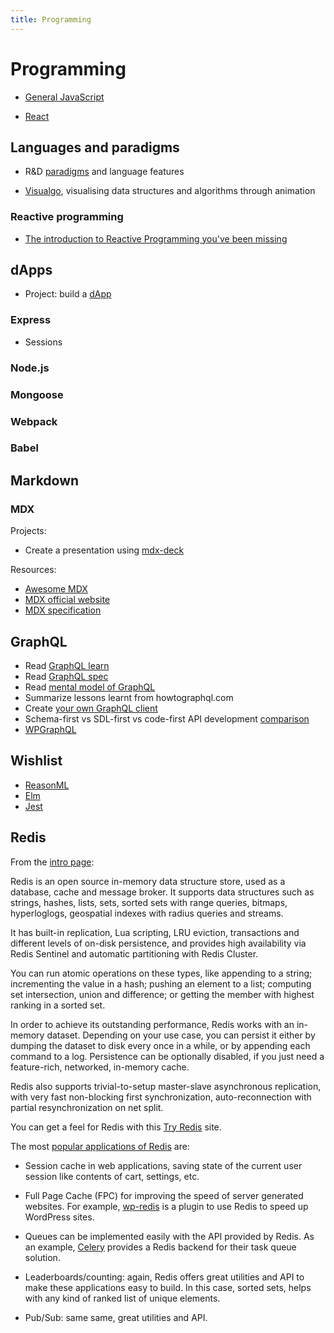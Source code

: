 ```yaml
---
title: Programming
---
```


# Programming

- [General JavaScript](/programming/general-javascript)

- [React](/programming/react)

## Languages and paradigms

- R&D [paradigms](https://en.wikipedia.org/wiki/Programming_paradigm) and
  language features

- [Visualgo](https://visualgo.net/en), visualising data structures and
  algorithms through animation

### Reactive programming

- [The introduction to Reactive Programming you've been
  missing](https://gist.github.com/staltz/868e7e9bc2a7b8c1f754)

## dApps

- Project: build a [dApp](https://app.co)

### Express

- Sessions

### Node.js

### Mongoose

### Webpack

### Babel

## Markdown

### MDX

Projects:

- Create a presentation using [mdx-deck](https://github.com/jxnblk/mdx-deck)

Resources:

- [Awesome MDX](https://github.com/transitive-bullshit/awesome-mdx)
- [MDX official website](https://mdxjs.com/)
- [MDX specification](https://github.com/mdx-js/specification)

## GraphQL

- Read [GraphQL learn](https://graphql.org/learn/)
- Read [GraphQL spec](https://facebook.github.io/graphql/draft)
- Read [mental model of
  GraphQL](https://blog.apollographql.com/the-concepts-of-graphql-bc68bd819be3)
- Summarize lessons learnt from howtographql.com
- Create [your own GraphQL
  client](https://medium.com/walmartlabs/writing-a-graphql-client-in-vanilla-js-d2a09aee7c6c)
- Schema-first vs SDL-first vs code-first API development
  [comparison](https://www.prisma.io/blog/the-problems-of-schema-first-graphql-development-x1mn4cb0tyl3/)
- [WPGraphQL](https://docs.wpgraphql.com/)

## Wishlist

- [ReasonML](https://reasonml.github.io/)
- [Elm](https://elm-lang.org/)
- [Jest](https://jestjs.io/)

## Redis

From the [intro page](https://redis.io/topics/introduction):

Redis is an open source in-memory data structure store, used as a database,
cache and message broker. It supports data structures such as strings, hashes,
lists, sets, sorted sets with range queries, bitmaps, hyperloglogs, geospatial
indexes with radius queries and streams.

It has built-in replication, Lua scripting, LRU eviction, transactions and
different levels of on-disk persistence, and provides high availability via
Redis Sentinel and automatic partitioning with Redis Cluster.

You can run atomic operations on these types, like appending to a string;
incrementing the value in a hash; pushing an element to a list; computing set
intersection, union and difference; or getting the member with highest ranking
in a sorted set.

In order to achieve its outstanding performance, Redis works with an in-memory
dataset. Depending on your use case, you can persist it either by dumping the
dataset to disk every once in a while, or by appending each command to a log.
Persistence can be optionally disabled, if you just need a feature-rich,
networked, in-memory cache.

Redis also supports trivial-to-setup master-slave asynchronous replication, with
very fast non-blocking first synchronization, auto-reconnection with partial
resynchronization on net split.

You can get a feel for Redis with this [Try Redis](http://try.redis.io/) site.

The most [popular applications of
Redis](https://www.objectrocket.com/blog/how-to/top-5-redis-use-cases/) are:

- Session cache in web applications, saving state of the current user session
  like contents of cart, settings, etc.

- Full Page Cache (FPC) for improving the speed of server generated websites.
  For example, [wp-redis](https://wordpress.org/plugins/wp-redis/) is a plugin to
  use Redis to speed up WordPress sites.

- Queues can be implemented easily with the API provided by Redis. As an
  example,
  [Celery](http://docs.celeryproject.org/en/latest/getting-started/first-steps-with-celery.html)
  provides a Redis backend for their task queue solution.

- Leaderboards/counting: again, Redis offers great utilities and API to make
  these applications easy to build. In this case, sorted sets, helps with any kind
  of ranked list of unique elements.

- Pub/Sub: same same, great utilities and API.
